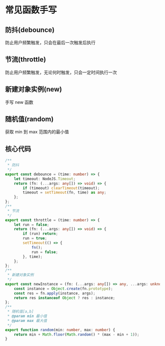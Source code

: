 
# 常见函数手写

## 防抖(debounce)

防止用户频繁触发，只会在最后一次触发后执行

## 节流(throttle)

防止用户频繁触发，无论何时触发，只会一定时间执行一次

## 新建对象实例(new)

手写 new 函数

## 随机值(random)

获取 min 到 max 范围内的最小值

## 核心代码

```ts
/**
 * 防抖
 */
export const debounce = (time: number) => {
    let timeout: NodeJS.Timeout;
    return (fn: (...args: any[]) => void) => {
        if (timeout) clearTimeout(timeout);
        timeout = setTimeout(fn, time) as any;
    };
};
/**
 * 节流
 */
export const throttle = (time: number) => {
    let run = false;
    return (fn: (...args: any[]) => void) => {
        if (run) return;
        run = true;
        setTimeout(() => {
            fn();
            run = false;
        }, time);
    };
};
/**
 * 新建对象实例
 */
export const newInstance = (fn: (...args: any[]) => any, ...args: unknown[]) => {
    const instance = Object.create(fn.prototype);
    const res = fn.apply(instance, args);
    return res instanceof Object ? res : instance;
};
/**
 * 随机值[a,b]
 * @param min 最小值
 * @param max 最大值
 */
export function random(min: number, max: number) {
    return min + Math.floor(Math.random() * (max - min + 1));
}

```

